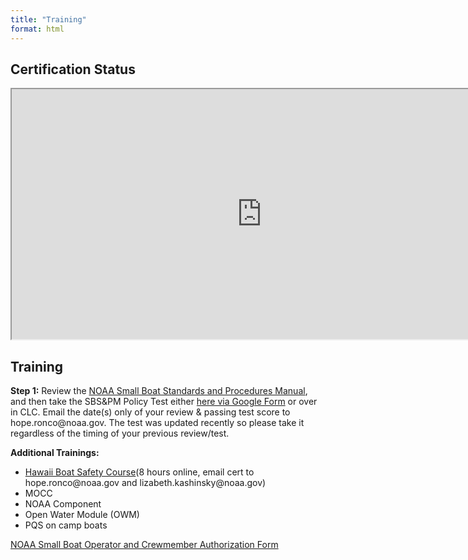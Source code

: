 ```yaml
---
title: "Training"
format: html
---
```


## Certification Status

<iframe width="800" height="400" src="https://docs.google.com/spreadsheets/d/1gJ5pC-AN7arpvw6b22mn3KIFUN18pQW-/edit?usp=sharing&amp;ouid=111160936144270501572&amp;rtpof=true&amp;sd=true;headers=false">

</iframe>

## Training

**Step 1:**  Review the [NOAA Small Boat Standards and Procedures Manual](https://drive.google.com/file/d/1jgDs4ywqKSD_fk4wWVu4S_iZJNfNVMz5/view?usp=sharing){.external target="_blank"}, and then take the SBS&PM Policy Test either [here via Google Form](https://docs.google.com/forms/d/e/1FAIpQLSf-DPUyR-KcxYyGpe7WJR0YY2teEKpGGuEE5EJuK07IB91klQ/viewform){.external target="_blank"} or over in CLC. Email the date(s) only of your review & passing test score to hope.ronco\@noaa.gov. The test was updated recently so please take it regardless of the timing of your previous review/test.

**Additional Trainings:**

-   [Hawaii Boat Safety Course](https://www.boatus.org/hawaii){.external target="_blank"}(8 hours online, email cert to hope.ronco\@noaa.gov and lizabeth.kashinsky\@noaa.gov)
-   MOCC
-   NOAA Component
-   Open Water Module (OWM)
-   PQS on camp boats

[NOAA Small Boat Operator and Crewmember Authorization Form](https://drive.google.com/file/d/1n1N9PW5Lz-wty3Gp1lS4d1IqKs_GVk3g/view?usp=sharing){.external target="_blank"}